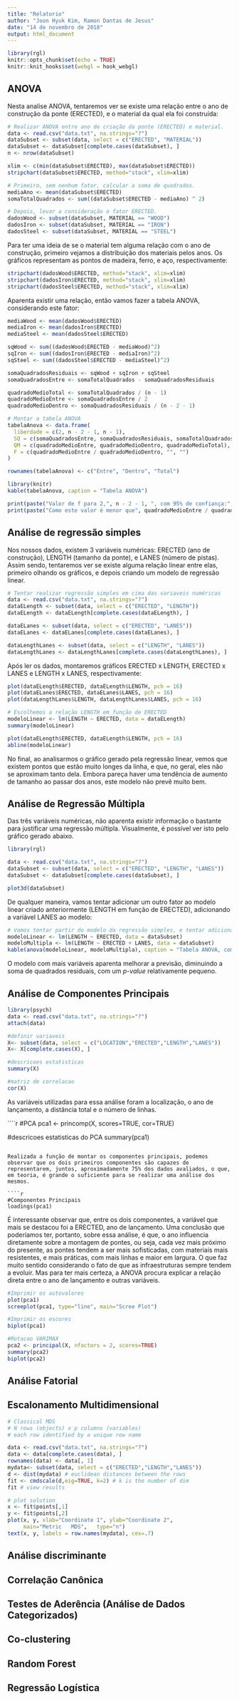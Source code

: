 ```yaml
---
title: "Relatorio"
author: "Joon Hyuk Kim, Ramon Dantas de Jesus"
date: "14 de novembro de 2018"
output: html_document
---
```


```r
library(rgl)
knitr::opts_chunk$set(echo = TRUE)
knitr::knit_hooks$set(webgl = hook_webgl)
```

## ANOVA

Nesta analise ANOVA, tentaremos ver se existe uma relação entre o ano de construção da ponte (ERECTED), e o material da qual ela foi construída:

```r
# Realizar ANOVA entre ano de criação da ponte (ERECTED) e material.
data <- read.csv("data.txt", na.strings="?")
dataSubset <- subset(data, select = c("ERECTED", "MATERIAL"))
dataSubset <- dataSubset[complete.cases(dataSubset), ]
n <- nrow(dataSubset)

xlim <- c(min(dataSubset$ERECTED), max(dataSubset$ERECTED))
stripchart(dataSubset$ERECTED, method="stack", xlim=xlim)

# Primeiro, sem nenhum fator, calcular a soma de quadrados.
mediaAno <- mean(dataSubset$ERECTED)
somaTotalQuadrados <- sum((dataSubset$ERECTED - mediaAno) ^ 2)

# Depois, levar a consideração o fator ERECTED.
dadosWood <- subset(dataSubset, MATERIAL == "WOOD")
dadosIron <- subset(dataSubset, MATERIAL == "IRON")
dadosSteel <- subset(dataSubset, MATERIAL == "STEEL")
```

Para ter uma ideia de se o material tem alguma relação com o ano de construção, primeiro vejamos a distribuição dos materiais pelos anos. Os gráficos representam as pontos de madeira, ferro, e aço, respectivamente:

```r
stripchart(dadosWood$ERECTED, method="stack", xlim=xlim)
stripchart(dadosIron$ERECTED, method="stack", xlim=xlim)
stripchart(dadosSteel$ERECTED, method="stack", xlim=xlim)
```

Aparenta existir uma relação, então vamos fazer a tabela ANOVA, considerando este fator:

```r

mediaWood <- mean(dadosWood$ERECTED)
mediaIron <- mean(dadosIron$ERECTED)
mediaSteel <- mean(dadosSteel$ERECTED)

sqWood <- sum((dadosWood$ERECTED - mediaWood)^2)
sqIron <- sum((dadosIron$ERECTED - mediaIron)^2)
sqSteel <- sum((dadosSteel$ERECTED - mediaSteel)^2)

somaQuadradosResiduais <- sqWood + sqIron + sqSteel
somaQuadradosEntre <- somaTotalQuadrados - somaQuadradosResiduais

quadradoMedioTotal <- somaTotalQuadrados / (n - 1)
quadradoMedioEntre <- somaQuadradosEntre / 2
quadradoMedioDentro <- somaQuadradosResiduais / (n - 2 - 1)

# Montar a tabela ANOVA
tabelaAnova <- data.frame(
  liberdade = c(2, n - 2 - 1, n - 1),
  SQ = c(somaQuadradosEntre, somaQuadradosResiduais, somaTotalQuadrados),
  QM = c(quadradoMedioEntre, quadradoMedioDentro, quadradoMedioTotal),
  F = c(quadradoMedioEntre / quadradoMedioDentro, "", "")
)

rownames(tabelaAnova) <- c("Entre", "Dentro", "Total")

library(knitr)
kable(tabelaAnova, caption = "Tabela ANOVA")

print(paste("Valor de f para 2,", n - 2 - 1, ", com 95% de confiança:", qf(0.95, 2, n - 2 - 1)))
print(paste("Como este valor é menor que", quadradoMedioEntre / quadradoMedioDentro, "rejeitamos a hipótese nula."))
```

## Análise de regressão simples

Nos nossos dados, existem 3 variáveis numéricas: ERECTED (ano de construção), LENGTH (tamanho da ponte), e LANES (número de pistas). Assim sendo, tentaremos ver se existe alguma relação linear entre elas, primeiro olhando os gráficos, e depois criando um modelo de regressão linear.

```r
# Tentar realizar regressão simples em cima das variaveis numéricas
data <- read.csv("data.txt", na.strings="?")
dataELength <- subset(data, select = c("ERECTED", "LENGTH"))
dataELength <- dataELength[complete.cases(dataELength), ]

dataELanes <- subset(data, select = c("ERECTED", "LANES"))
dataELanes <- dataELanes[complete.cases(dataELanes), ]

dataLengthLanes <- subset(data, select = c("LENGTH", "LANES"))
dataLengthLanes <- dataLengthLanes[complete.cases(dataLengthLanes), ]
```

Após ler os dados, montaremos gráficos ERECTED x LENGTH, ERECTED x LANES e LENGTH x LANES, respectivamente:

```r
plot(dataELength$ERECTED, dataELength$LENGTH, pch = 16)
plot(dataELanes$ERECTED, dataELanes$LANES, pch = 16)
plot(dataLengthLanes$LENGTH, dataLengthLanes$LANES, pch = 16)

# Escolhemos a relação LENGTH em função de ERECTED
modeloLinear <- lm(LENGTH ~ ERECTED, data = dataELength)
summary(modeloLinear)

plot(dataELength$ERECTED, dataELength$LENGTH, pch = 16)
abline(modeloLinear)
```

No final, ao analisarmos o gráfico gerado pela regressão linear, vemos que existem pontos que estão muito longes da linha, e que, no geral, eles não se aproximam tanto dela. Embora pareça haver uma tendência de aumento de tamanho ao passar dos anos, este modelo não prevê muito bem.

## Análise de Regressão Múltipla

Das três variáveis numéricas, não aparenta existir informação o bastante para justificar uma regressão múltipla. Visualmente, é possível ver isto pelo gráfico gerado abaixo.

```r
library(rgl)

data <- read.csv("data.txt", na.strings="?")
dataSubset <- subset(data, select = c("ERECTED", "LENGTH", "LANES"))
dataSubset <- dataSubset[complete.cases(dataSubset), ]

plot3d(dataSubset)
```

De qualquer maneira, vamos tentar adicionar um outro fator ao modelo linear criado anteriormente (LENGTH em função de ERECTED), adicionando a variável LANES ao modelo:

```r
# Vamos tentar partir do modelo da regressão simples, e tentar adicionar uma outra variável (LANES).
modeloLinear <- lm(LENGTH ~ ERECTED, data = dataSubset)
modeloMultipla <- lm(LENGTH ~ ERECTED + LANES, data = dataSubset)
kable(anova(modeloLinear, modeloMultipla), caption = "Tabela ANOVA, comparando os modelos LENGTH ~ ERECTED e LENGTH ~ ERECTED + LANES")
```

O modelo com mais variáveis aparenta melhorar a previsão, diminuindo a soma de quadrados residuais, com um *p-value* relativamente pequeno.

## Análise de Componentes Principais

```r
library(psych)
data <- read.csv("data.txt", na.strings="?")
attach(data)

#definir variaveis
X<- subset(data, select = c("LOCATION","ERECTED","LENGTH","LANES"))
X<- X[complete.cases(X), ]

#descricoes estatisticas
summary(X)

#matriz de correlacao
cor(X)
```

As variáveis utilizadas para essa análise foram a localização, o ano de lançamento, a distância total e o número de linhas.

````r
#PCA
pca1 <- princomp(X, scores=TRUE, cor=TRUE)

#descricoes estatisticas do PCA
summary(pca1)
```

Realizada a função de montar os componentes principais, podemos observar que os dois primeiros componentes são capazes de representarem, juntos, aproximadamente 75% dos dados avaliados, o que, em teoria, é grande o suficiente para se realizar uma análise dos mesmos.

````r
#Componentes Principais
loadings(pca1)
```

É interessante observar que, entre os dois componentes, a variável que mais se destacou foi a ERECTED, ano de lançamento. Uma conclusão que poderíamos ter, portanto, sobre essa análise, é que, o ano influencia diretamente sobre a montagem de pontes, ou seja, cada vez mais próximo do presente, as pontes tendem a ser mais sofisticadas, com materiais mais resistentes, e mais práticas, com mais linhas e maior em largura. O que faz muito sentido considerando o fato de que as infraestruturas sempre tendem a evoluir. Mas para ter mais certeza, a ANOVA procura explicar a relação direta entre o ano de lançamento e outras variáveis.

```r
#Imprimir os autovalores
plot(pca1)
screeplot(pca1, type="line", main="Scree Plot")

#Imprimir os escores
biplot(pca1)

#Rotacao VARIMAX
pca2 <- principal(X, nfactors = 2, scores=TRUE)
summary(pca2)
biplot(pca2)
```
## Análise Fatorial



## Escalonamento Multidimensional

```r
# Classical MDS
# N rows (objects) x p columns (variables)
# each row identified by a unique row name

data <- read.csv("data.txt", na.strings="?")
data <- data[complete.cases(data), ]
rownames(data) <- data[, 1]
mydata<- subset(data, select = c("ERECTED","LENGTH","LANES"))
d <- dist(mydata) # euclidean distances between the rows
fit <- cmdscale(d,eig=TRUE, k=2) # k is the number of dim
fit # view results

# plot solution 
x <- fit$points[,1]
y <- fit$points[,2]
plot(x, y, xlab="Coordinate 1", ylab="Coordinate 2", 
     main="Metric	MDS",	type="n")
text(x, y, labels = row.names(mydata), cex=.7)
```


## Análise discriminante



## Correlação Canônica



## Testes de Aderência (Análise de Dados Categorizados)



## Co-clustering



## Random Forest



## Regressão Logística



